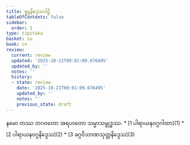 ```yaml
---
title: စူဠနိဒ္ဒေသပါဠိ
tableOfContents: false
sidebar:
  order: 1
type: tipitaka
basket: su
book: cn
review:
  current: review
  updated: '2025-10-21T00:01:09.676495'
  updated_by: ''
  notes: ''
  history:
  - state: review
    date: '2025-10-21T00:01:09.676495'
    updated_by: ''
    notes: ''
    previous_state: draft
---
```


<Paragraph number="1" type="center" book="cn">
နမော တဿ ဘဂဝတော အရဟတော သမ္မာသမ္ဗုဒ္ဓဿ.

<ReviewStatus review={frontmatter.review} showDetails={true} />

<HypothesisAnnotation frontmatter={frontmatter} />


</Paragraph>

<TableOfContents book="cn">
* [1 ပါရာယနဝဂ္ဂဂါထာ](1)
* [2 ပါရာယနဝဂ္ဂနိဒ္ဒေသ](2)
* [3 ခဂ္ဂဝိသာဏသုတ္တနိဒ္ဒေသ](3)
</TableOfContents>